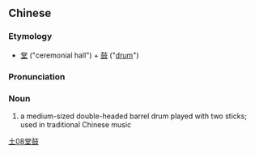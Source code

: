 ==Chinese==
{{zh-forms}}

===Etymology===
* [[堂]] ("ceremonial hall") + [[鼓]] ("[[drum]]")

===Pronunciation===
{{zh-pron
|m=tánggǔ
|cat=n
}}

===Noun===
{{zh-noun}}

# a medium-sized double-headed barrel drum played with two sticks; used in traditional Chinese music

[[Category:zh:Musical instruments|土08堂鼓]]